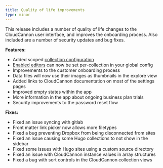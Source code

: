 ```yaml
---
title: Quality of life improvements
type: minor
---
```

This release includes a number of quality of life changes to the CloudCannon user interface, and improves the onboarding process. Also included are a number of security updates and bug fixes.

**Features:**

* Added scoped [collection configuration](/documentation/edit/interfaces/explore/#collections)
* [Enabled editors](/documentation/edit/interfaces/explore/#keyword:enabled_editors) can now be set per-collection in your global config
* Improvements to the customer onboarding process
* Data files will now use their images as thumbnails in the explore view
* Added links to CloudCannon documentation on most of the settings pages
* Improved empty states within the app
* More information in the app about ongoing business plan trials
* Security improvements to the password reset flow

**Fixes:**

* Fixed an issue syncing with gitlab
* Front matter link picker now allows more filetypes
* Fixed a bug preventing Dropbox from being disconnected from sites
* Fixed an issue causing some Hugo collections to not show in the sidebar
* Fixed some issues with Hugo sites using a custom source directory
* Fixed an issue with CloudCannon instance values in array structures
* Fixed a bug with sort controls in the CloudCannon collection views
